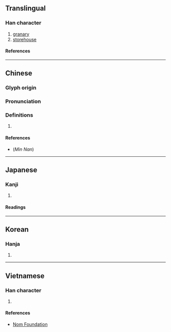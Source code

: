 {{character info/new}}
==Translingual==

===Han character===
{{Han char|rn=53|rad=广|as=09|sn=12|four=00237|canj=IHXO|ids=⿸广臾}}

# [[granary]]
# [[storehouse]]

====References====
{{Han ref|kx=0348.140|dkj=09398|dj=0659.040|hdz=20888.090|uh=5EBE}}

----

==Chinese==
{{zh-forms}}

===Glyph origin===
{{Han etym}}

===Pronunciation===
{{zh-pron
|m=yǔ
|c=jyu5,jyu4
|h=pfs=
|md=
|mn=jú/lú
|w=
|mc=y
|oc=y
|cat=n
}}

===Definitions===
{{zh-hanzi}}

# {{rfdef|zh}}

====References====
* (''Min Nan'') {{thcwd|41162}}

----

==Japanese==

===Kanji===
{{ja-kanji|grade=|rs=广09}}

# {{rfdef|ja|sort=广09}}

====Readings====
{{ja-readings
|on=ゆ
|kun=くら
}}

----

==Korean==

===Hanja===
{{ko-hanja|유}}

# {{rfdef|ko|sort=广09}}

----

==Vietnamese==

===Han character===
{{vi-readings|rs=广09|reading=dũ}}

# {{rfdef|vi|sort=广09}}

====References====
* [http://nomfoundation.org/common/nom_details.php?codepoint=5ebe Nom Foundation]